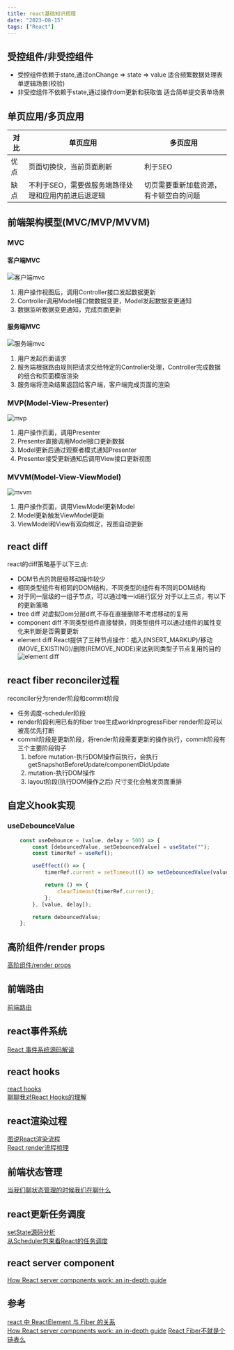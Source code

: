 ```yaml
---
title: react基础知识梳理
date: "2023-08-15"
tags: ["React"]
---
```


## 受控组件/非受控组件

* 受控组件依赖于state,通过onChange => state => value 适合频繁数据处理表单逻辑场景(校验)
* 非受控组件不依赖于state,通过操作dom更新和获取值 适合简单提交表单场景

## 单页应用/多页应用
| 对比 | 单页应用 | 多页应用 |
| ------ | ------ | ------ | 
| 优点 | 页面切换快，当前页面刷新  | 利于SEO |
| 缺点 | 不利于SEO，需要做服务端路径处理和应用内前进后退逻辑 | 切页需要重新加载资源，有卡顿空白的问题 |
 
## 前端架构模型(MVC/MVP/MVVM)

### MVC 
#### 客户端MVC  
![客户端mvc](/static/images/reactStatic/reactBase/mvc.png)  
1. 用户操作视图后，调用Controller接口发起数据更新
2. Controller调用Model接口做数据变更，Model发起数据变更通知
3. 数据监听数据变更通知，完成页面更新

#### 服务端MVC
![服务端mvc](/static/images/reactStatic/reactBase/serverMvc.png)  
1. 用户发起页面请求
2. 服务端根据路由规则把请求交给特定的Controller处理，Controller完成数据的组合和页面模版渲染
3. 服务端将渲染结果返回给客户端，客户端完成页面的渲染

### MVP(Model-View-Presenter)  
![mvp](/static/images/reactStatic/reactBase/mvp.png)  
1. 用户操作页面，调用Presenter
2. Presenter直接调用Model接口更新数据
3. Model更新后通过观察者模式通知Presenter
4. Presenter接受更新通知后调用View接口更新视图

### MVVM(Model-View-ViewModel)   
![mvvm](/static/images/reactStatic/reactBase/mvvm.png)  
1. 用户操作页面，调用ViewModel更新Model
2. Model更新触发ViewModel更新
3. ViewModel和View有双向绑定，视图自动更新

## react diff
react的diff策略基于以下三点:
* DOM节点的跨层级移动操作较少
* 相同类型组件有相同的DOM结构，不同类型的组件有不同的DOM结构
* 对于同一层级的一组子节点，可以通过唯一id进行区分
对于以上三点，有以下的更新策略
* tree diff 对虚拟Dom分层diff,不存在直接删除不考虑移动的复用
* component diff  不同类型组件直接替换，同类型组件可以通过组件的属性变化来判断是否需要更新
* element diff React提供了三种节点操作：插入(INSERT_MARKUP)/移动(MOVE_EXISTING)/删除(REMOVE_NODE)来达到同类型子节点复用的目的
![element diff](/static/images/reactStatic/reactBase/elementDiff.png) 


## react fiber reconciler过程
reconciler分为render阶段和commit阶段
* 任务调度-scheduler阶段  
* render阶段利用已有的fiber tree生成workInprogressFiber render阶段可以被高优先打断
* commit阶段是更新阶段，将render阶段需要更新的操作执行，commit阶段有三个主要阶段钩子
    1. before mutation-执行DOM操作前执行，会执行getSnapshotBeforeUpdate/componentDidUpdate
    2. mutation-执行DOM操作
    3. layout阶段(执行DOM操作之后) 尺寸变化会触发页面重排


## 自定义hook实现

### useDebounceValue

```javascript
    const useDebounce = (value, delay = 500) => {
        const [debouncedValue, setDebouncedValue] = useState("");
        const timerRef = useRef();

        useEffect(() => {
            timerRef.current = setTimeout(() => setDebouncedValue(value), delay);

            return () => {
                clearTimeout(timerRef.current);
            };
        }, [value, delay]);

        return debouncedValue;
    };
```
## 高阶组件/render props
[高阶组件/render props](https://icantunderstand.github.io/blogNew/blog/react/hoc)

## 前端路由
[前端路由](https://icantunderstand.github.io/blogNew/blog/react/history)

## react事件系统
[React 事件系统源码解读](https://icantunderstand.github.io/blogNew/blog/react/reactEvent)

## react hooks
[react hooks](https://icantunderstand.github.io/blogNew/blog/react/reactHooks)  
[聊聊我对React Hooks的理解](https://icantunderstand.github.io/blogNew/blog/react/thinkingInHooks)

## react渲染过程
[图说React渲染流程](https://icantunderstand.github.io/blog/react-render-interpretation)  
[React render流程梳理](https://icantunderstand.github.io/blog/react-render)

## 前端状态管理
[当我们聊状态管理的时候我们在聊什么](https://icantunderstand.github.io/blog/state-control)

## react更新任务调度
[setState源码分析](https://icantunderstand.github.io/blog/react-setstate)  
[从Scheduler包来看React的任务调度](https://icantunderstand.github.io/blog/react-scheduler)

## react server component
[How React server components work: an in-depth guide](https://www.plasmic.app/blog/how-react-server-components-work)

## 参考

[react 中 ReactElement 与 Fiber 的关系](https://juejin.cn/post/7099810539315920926)  
[How React server components work: an in-depth guide](https://www.plasmic.app/blog/how-react-server-components-work) 
[React Fiber不就是个链表么](https://juejin.cn/post/7159118990999191582)  
